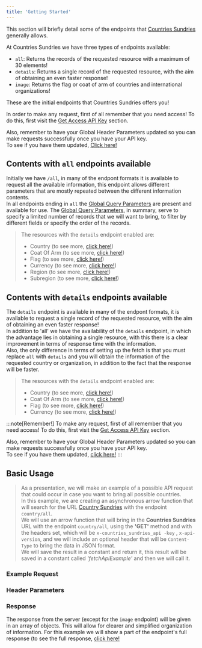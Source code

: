 ```yaml
---
title: 'Getting Started'
---
```




This section will briefly detail some of the endpoints that [Countries Sundries]() generally allows.

At Countries Sundries we have three types of endpoints available:
+ `all`: Returns the records of the requested resource with a maximum of 30 elements!
+ `details`: Returns a single record of the requested resource, with the aim of obtaining an even faster response!
+ `image`: Returns the flag or coat of arm of countries and international organizations!

These are the initial endpoints that Countries Sundries offers you!

In order to make any request, first of all remember that you need access!
To do this, first visit the <a href="/docs/introduction/get-api-key/" class="no-underline">Get Access API Key</a> section.

Also, remember to have your Global Header Parameters updated so you can make requests successfully once you have your API key.\
To see if you have them updated, <a href='/docs/api-reference/global-header-parameters/' class="no-underline">Click here!</a>

## Contents with `all` endpoints available

Initially we have `/all`, in many of the endpont formats it is available to request all the available information, this endpoint allows different parameters that are mostly repeated between the different information contents.\
In all endpoints ending in `all` the <a href="/docs/api-reference/global-query-parameters/" class="no-underline">Global Query Parameters</a> are present and available for use.
The <a href="/docs/api-reference/global-query-parameters/" class="no-underline">Global Query Parameters</a>, in summary, serve to specify a limited number of records that we will want to bring, to filter by different fields or specify the order of the records.

>The resources with the `details` endpoint enabled are:
>+ Country (to see more, <a href="/docs/api-docs/country/" class="no-underline">click here!</a>)
>+ Coat Of Arm (to see more, <a href="/docs/api-docs/coat-of-arm/" class="no-underline">click here!</a>)
>+ Flag (to see more, <a href="/docs/api-docs/flag/" class="no-underline">click here!</a>)
>+ Currency (to see more, <a href="/docs/api-docs/currency/" class="no-underline">click here!</a>)
>+ Region (to see more, <a href="/docs/api-docs/region/" class="no-underline">click here!</a>)
>+ Subregion (to see more, <a href="/docs/api-docs/sub-region/" class="no-underline">click here!</a>)

## Contents with `details` endpoints available

The `details` endpoint is available in many of the endpont formats, it is available to request a single record of the requested resource, with the aim of obtaining an even faster response!\
In addition to 'all' we have the availability of the `details` endpoint, in which the advantage lies in obtaining a single resource, with this there is a clear improvement in terms of response time with the information.\
Also, the only difference in terms of setting up the fetch is that you must replace `all` with `details` and you will obtain the information of the requested country or organization, in addition to the fact that the response will be faster.

>The resources with the `details` endpoint enabled are:
>+ Country (to see more, <a href="/docs/api-docs/country/" class="no-underline">click here!</a>)
>+ Coat Of Arm (to see more, <a href="/docs/api-docs/coat-of-arm/" class="no-underline">click here!</a>)
>+ Flag (to see more, <a href="/docs/api-docs/flag/" class="no-underline">click here!</a>)
>+ Currency (to see more, <a href="/docs/api-docs/currency/" class="no-underline">click here!</a>)

:::note[Remember!]
To make any request, first of all remember that you need access!
To do this, first visit the <a href="/docs/introduction/get-api-key/" target="_blank">Get Access API Key</a> section.

Also, remember to have your Global Header Parameters updated so you can make requests successfully once you have your API key.\
To see if you have them updated, <a href="/docs/api-reference/global-header-parameters/" target="_blank">click here!</a>
:::

## Basic Usage
>As a presentation, we will make an example of a possible API request that could occur in case you want to bring all possible countries.\
In this example, we are creating an asynchronous arrow function that will search for the URL <a href="/" class="no-underline">Country Sundries</a> with the endpoint `country/all`.\
We will use an arrow function that will bring in the **Countries Sundries** URL with the endpoint `country/all`, using the **'GET'** method and with the headers set, which will be `x-countries_sundries_api -key` , `x-api-version`, and we will include an optional header that will be `Content-Type` to bring the data in JSON format.\
We will save the result in a constant and return it, this result will be saved in a constant called _'fetchApiExample'_ and then we will call it.

### Example Request
<CodeExample endpoint="country/all" />

### Header Parameters
<GlobalHeaderNote />

### Response
The response from the server (except for the `image` endpoint) will be given in an array of objects. This will allow for clearer and simplified organization of information.
For this example we will show a part of the endpoint's full response (to see the full response, <a href="/docs/api-docs/country/" class="no-underline">click here!</a>

<ResponseGettingStartedAll />